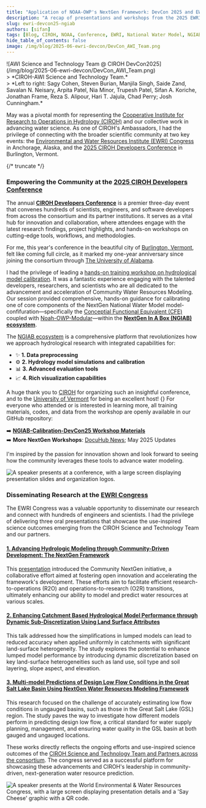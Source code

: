 ```yaml
---
title: "Application of NOAA-OWP's NextGen Framework: DevCon 2025 and EWRI Congress 2025 Highlights"
description: "A recap of presentations and workshops from the 2025 EWRI Congress and CIROH Developers Conference, focusing on the practical application of the NOAA-OWP NextGen Framework."
slug: ewri-devcon25-ngiab
authors: [sifan]
tags: [Blog, CIROH, NOAA, Conference, EWRI, National Water Model, NGIAB, CIROH DevCon, Calibration]
hide_table_of_contents: false
image: /img/blog/2025-06-ewri-devcon/DevCon_AWI_Team.png
---
```


<div style={{ textAlign: 'center' }}>
  ![AWI Science and Technology Team @ CIROH DevCon2025](/img/blog/2025-06-ewri-devcon/DevCon_AWI_Team.png)
</div>
> *CIROH-AWI Science and Technology Team.* <br/>
> *Left to right: Sagy Cohen, Steven Burian, Manjila Singh, Saide Zand, Savalan N. Neisary, Arpita Patel, Nia Minor, Trupesh Patel, Sifan A. Koriche, Jonathan Frame, Reza S. Alipour, Hari T. Jajula, Chad Perry; Josh Cunningham.*


May was a pivotal month for representing the [Cooperative Institute for Research to Operations in Hydrology (CIROH)](https://ciroh.ua.edu/) and our collective work in advancing water science. As one of CIROH's Ambassadors, I had the privilege of connecting with the broader scientific community at two key events: the [Environmental and Water Resources Institute (EWRI) Congress](https://www.ewricongress.org/) in Anchorage, Alaska, and the [2025 CIROH Developers Conference](https://ciroh.ua.edu/devconference/2025-ciroh-developers-conference/) in Burlington, Vermont.

{/* truncate */}

### Empowering the Community at the [2025 CIROH Developers Conference](https://ciroh.ua.edu/devconference/2025-ciroh-developers-conference/)

The annual [**CIROH Developers Conference**](https://ciroh.ua.edu/devconference/2025-ciroh-developers-conference/) is a premier three-day event that convenes hundreds of scientists, engineers, and software developers from across the consortium and its partner institutions. It serves as a vital hub for innovation and collaboration, where attendees engage with the latest research findings, project highlights, and hands-on workshops on cutting-edge tools, workflows, and methodologies.

For me, this year's conference in the beautiful city of [Burlington, Vermont](https://www.google.com/maps/place/Burlington,+VT/), felt like coming full circle, as it marked my one-year anniversary since joining the consortium through [The University of Alabama](https://www.ua.edu/).

I had the privilege of leading a [hands-on training workshop on hydrological model calibration](https://github.com/skoriche/NGIAB-Calibration-DevCon25). It was a fantastic experience engaging with the talented developers, researchers, and scientists who are all dedicated to the advancement and acceleration of Community Water Resources Modeling. Our session provided comprehensive, hands-on guidance for calibrating one of core components of the NextGen National Water Model model-confifuration—specifically the [Conceptial Functional Equivalent (CFE)](https://github.com/NOAA-OWP/cfe) coupled with [Noah-OWP-Modular](https://github.com/NOAA-OWP/noah-owp-modular)—within the [**NextGen In A Box (NGIAB) ecosystem**](https://ngiab.ciroh.org).

The [NGIAB ecosystem](https://ngiab.ciroh.org) is a comprehensive platform that revolutionizes how we approach hydrological research with integrated capabilities for:

* ✨ **1. Data preprocessing**
* ⚙️ **2. Hydrology model simulations and calibration**
* 📊 **3. Advanced evaluation tools**
* 📈 **4. Rich visualization capabilities**

A huge thank you to [CIROH](https://ciroh.ua.edu/) for organizing such an insightful conference, and to the [University of Vermont](https://www.uvm.edu/) for being an excellent host!
{}
For everyone who attended or is interested in learning more, all training materials, codes, and data from the workshop are openly available in our GitHub repository:

➡️ **[NGIAB-Calibration-DevCon25 Workshop Materials](https://github.com/skoriche/NGIAB-Calibration-DevCon25)**  
➡️ **More NextGen Workshops**: [DocuHub News](/news); May 2025 Updates

I'm inspired by the passion for innovation shown and look forward to seeing how the community leverages these tools to advance water modeling.

![A speaker presents at a conference, with a large screen displaying presentation slides and organization logos.](/img/blog/2025-06-ewri-devcon/Photo-DevCon2025.png)


### Disseminating Research at the [EWRI Congress](https://www.ewricongress.org/)

The EWRI Congress was a valuable opportunity to disseminate our research and connect with hundreds of engineers and scientists. I had the privilege of delivering three oral presentations that showcase the use-inspired science outcomes emerging from the CIROH Science and Technology Team and our partners.

#### [1. Advancing Hydrologic Modeling through Community-Driven Development: The NextGen Framework](https://github.com/CIROH-UA)

This [presentation](https://alaska2025.eventscribe.net/fsPopup.asp?efp=SUlaTkJWTUEyNDE5NA&PresentationID=1583570&rnd=0.1763265&mode=presInfo) introduced the Community NextGen initiative, a collaborative effort aimed at fostering open innovation and accelerating the framework's development. These efforts aim to facilitate efficient research-to-operations (R2O) and operations-to-research (O2R) transitions, ultimately enhancing our ability to model and predict water resources at various scales.

#### [2. Enhancing Catchment Based Hydrological Model Performance through Dynamic Sub-Discretization Using Land Surface Attributes](https://alaska2025.eventscribe.net/fsPopup.asp?PresentationID=1583638&mode=presInfo)

This talk addressed how the simplifications in lumped models can lead to reduced accuracy when applied uniformly in catchments with significant land-surface heterogeneity. The study explores the potential to enhance lumped model performance by introducing dynamic discretization based on key land-surface heterogeneities such as land use, soil type and soil layering, slope aspect, and elevation.

#### [3. Multi-model Predictions of Design Low Flow Conditions in the Great Salt Lake Basin Using NextGen Water Resources Modeling Framework](https://alaska2025.eventscribe.net/fsPopup.asp?efp=SUlaTkJWTUEyNDE5NA&PresentationID=1603025&rnd=0.5338731&mode=presInfo)

This research focused on the challenge of accurately estimating low flow conditions in ungauged basins, such as those in the Great Salt Lake (GSL) region. The study paves the way to investigate how different models perform in predicting design low flow, a critical standard for water supply planning, management, and ensuring water quality in the GSL basin at both gauged and ungauged locations.

These works directly reflects the ongoing efforts and use-inspired science outcomes of the [CIROH Science and Technology Team and Partners across the consortium](https://ngiab.ciroh.org/#:~:text=Alabama-,Water,-Institute). The congress served as a successful platform for showcasing these advancements and CIROH's leadership in community-driven, next-generation water resource prediction.

![A speaker presents at the World Environmental & Water Resources Congress, with a large screen displaying presentation details and a 'Say Cheese' graphic with a QR code.](/img/blog/2025-06-ewri-devcon/EWRI-Koriche_MD.png)
